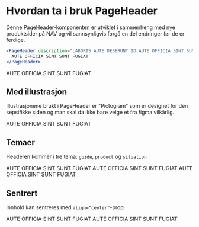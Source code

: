 
<Meta title="ds-react/page-header/intro" />

# Hvordan ta i bruk PageHeader

Denne PageHeader-komponenten er utviklet i sammenheng med nye produktsider på NAV og
vil sannsynligvis forgå en del endringer før de er ferdige.

```jsx
<PageHeader description="LABORIS AUTE DESERUNT ID AUTE OFFICIA SINT SUNT FUGIAT EX ET CUPIDATAT CONSEQUAT DOLORE.">
  AUTE OFFICIA SINT SUNT FUGIAT
</PageHeader>
```

<Canvas>
  <PageHeader description="LABORIS AUTE DESERUNT ID AUTE OFFICIA SINT SUNT FUGIAT EX ET CUPIDATAT CONSEQUAT DOLORE.">
    AUTE OFFICIA SINT SUNT FUGIAT
  </PageHeader>
</Canvas>

## Med illustrasjon

Illustrasjonene brukt i PageHeader er "Pictogram" som er designet for den sepsifikke siden og
man skal da ikke bare velge et fra figma vilkårlig.

<Canvas>
  <PageHeader
    illustration={illustrationPictogram}
    description="LABORIS AUTE DESERUNT ID AUTE OFFICIA SINT SUNT FUGIAT EX ET CUPIDATAT CONSEQUAT DOLORE."
  >
    AUTE OFFICIA SINT SUNT FUGIAT
  </PageHeader>
</Canvas>

## Temaer

Headeren kommer i tre tema: `guide`, `product` og `situation`

<Canvas>
  <PageHeader
    description="LABORIS AUTE DESERUNT ID AUTE OFFICIA SINT SUNT FUGIAT EX ET CUPIDATAT CONSEQUAT DOLORE."
    variant="guide"
  >
    AUTE OFFICIA SINT SUNT FUGIAT
  </PageHeader>
  <PageHeader
    description="LABORIS AUTE DESERUNT ID AUTE OFFICIA SINT SUNT FUGIAT EX ET CUPIDATAT CONSEQUAT DOLORE."
    variant="product"
  >
    AUTE OFFICIA SINT SUNT FUGIAT
  </PageHeader>
  <PageHeader
    description="LABORIS AUTE DESERUNT ID AUTE OFFICIA SINT SUNT FUGIAT EX ET CUPIDATAT CONSEQUAT DOLORE."
    variant="situation"
  >
    AUTE OFFICIA SINT SUNT FUGIAT
  </PageHeader>
</Canvas>

## Sentrert

Innhold kan sentreres med `align="center"`-prop

<Canvas>
  <PageHeader
    description="LABORIS AUTE DESERUNT ID AUTE OFFICIA SINT SUNT FUGIAT EX ET CUPIDATAT CONSEQUAT DOLORE."
    align="center"
  >
    AUTE OFFICIA SINT SUNT FUGIAT
  </PageHeader>
  <PageHeader
    illustration={illustrationPictogram}
    description="LABORIS AUTE DESERUNT ID AUTE OFFICIA SINT SUNT FUGIAT EX ET CUPIDATAT CONSEQUAT DOLORE."
    align="center"
  >
    AUTE OFFICIA SINT SUNT FUGIAT
  </PageHeader>
</Canvas>
